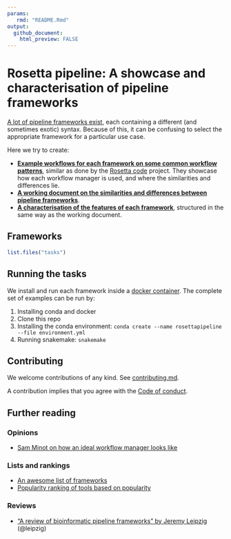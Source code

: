 ```yaml
---
params:
   rmd: "README.Rmd"
output:
  github_document:
    html_preview: FALSE
---
```


# Rosetta pipeline: A showcase and characterisation of pipeline frameworks

[A lot of pipeline frameworks exist](https://github.com/pditommaso/awesome-pipeline), each containing a different (and sometimes exotic) syntax. Because of this, it can be confusing to select the appropriate framework for a particular use case.

Here we try to create:

- **[Example workflows for each framework on some common workflow patterns](tasks)**, similar as done by the [Rosetta code](http://www.rosettacode.org/wiki/Rosetta_Code) project. They showcase how each workflow manager is used, and where the similarities and differences lie.
- **[A working document on the similarities and differences between pipeline frameworks](frameworks.md)**.
- **[A characterisation of the features of each framework](characterisation)**, structured in the same way as the working document.

## Frameworks

```r
list.files("tasks")
```

## Running the tasks

We install and run each framework inside a [docker container](containers). 
The complete set of examples can be run by:

1. Installing conda and docker
2. Clone this repo
3. Installing the conda environment: `conda create --name rosettapipeline --file environment.yml`
4. Running snakemake: `snakemake`

## Contributing

We welcome contributions of any kind. See [contributing.md](contributing.md).

A contribution implies that you agree with the [Code of conduct](code_of_conduct.md).

## Further reading

### Opinions

- [Sam Minot on how an ideal workflow manager looks like](https://www.minot.bio/home/2018/9/22/the-rise-of-the-machines-workflow-managers-for-bioinformatics)

### Lists and rankings

- [An awesome list of frameworks](https://github.com/pditommaso/awesome-pipeline)
- [Popularity ranking of tools based on popularity](https://docs.google.com/spreadsheets/d/1plkAsT_S3CzSeb7ivxyjRnHyrK3JclUCXeUMf_azraY/edit#gid=0)

### Reviews

- ["A review of bioinformatic pipeline frameworks" by Jeremy Leipzig](https://doi.org/10.1093/bib/bbw020) (@leipzig)